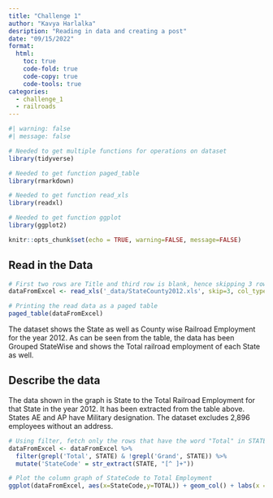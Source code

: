 ```yaml
---
title: "Challenge 1"
author: "Kavya Harlalka"
desription: "Reading in data and creating a post"
date: "09/15/2022"
format:
  html:
    toc: true
    code-fold: true
    code-copy: true
    code-tools: true
categories:
  - challenge_1
  - railroads
---
```


```r
#| warning: false
#| message: false

# Needed to get multiple functions for operations on dataset
library(tidyverse)

# Needed to get function paged_table
library(rmarkdown)

# Needed to get function read_xls
library(readxl)

# Needed to get function ggplot
library(ggplot2)

knitr::opts_chunk$set(echo = TRUE, warning=FALSE, message=FALSE)
```

## Read in the Data

```r
# First two rows are Title and third row is blank, hence skipping 3 rows using skip = 3. One column between STATE and COUNTY and another between COUNTY and TOTAL are blank, hence skipping those using col_types.
dataFromExcel <- read_xls('_data/StateCounty2012.xls', skip=3, col_types = c("text", "skip", "text", "skip", "numeric"))

# Printing the read data as a paged table
paged_table(dataFromExcel)
```

The dataset shows the State as well as County wise Railroad Employment for the year 2012. As can be seen from the table, the data has been Grouped StateWise and shows the Total railroad employment of each State as well.

## Describe the data

The data shown in the graph is State to the Total Railroad Employment for that State in the year 2012. It has been extracted from the table above. States AE and AP have Military designation. The dataset excludes 2,896 employees without an address.		

```r
# Using filter, fetch only the rows that have the word "Total" in STATE column values and ignore the one having "Grand" This helps us to get total employment for each state. Then using mutate, create new column StateCode from the STATE column by taking the word before space using regex.
dataFromExcel <- dataFromExcel %>%
  filter(grepl('Total', STATE) & !grepl('Grand', STATE)) %>%
  mutate('StateCode' = str_extract(STATE, "[^ ]+"))

# Plot the column graph of StateCode to Total Employment
ggplot(dataFromExcel, aes(x=StateCode,y=TOTAL)) + geom_col() + labs(x = "State Code", y = "Total Railroad Employment")
```
